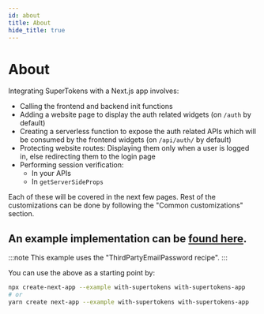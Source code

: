 ```yaml
---
id: about
title: About
hide_title: true
---
```


<!-- COPY DOCS -->
<!-- ./thirdpartyemailpassword/nextjs/about.mdx -->

# About

Integrating SuperTokens with a Next.js app involves:
- Calling the frontend and backend init functions
- Adding a website page to display the auth related widgets (on `/auth` by default)
- Creating a serverless function to expose the auth related APIs which will be consumed by the frontend widgets (on `/api/auth/` by default)
- Protecting website routes: Displaying them only when a user is logged in, else redirecting them to the login page
- Performing session verification:
    - In your APIs
    - In `getServerSideProps`

Each of these will be covered in the next few pages. Rest of the customizations can be done by following the "Common customizations" section.

## An example implementation can be [found here](https://github.com/supertokens/next.js/tree/canary/examples/with-supertokens).

:::note
This example uses the "ThirdPartyEmailPassword recipe".
:::

You can use the above as a starting point by:

```bash
npx create-next-app --example with-supertokens with-supertokens-app
# or
yarn create next-app --example with-supertokens with-supertokens-app
```
